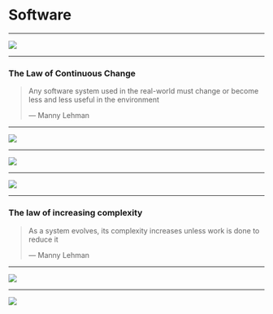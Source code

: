 <!-- classes: title -->

# Software

---

<!-- note
The promise of software is that it can change.

This is why it is called soft ware, it is malleable compared to hardware.

A great engineering team should be an amazing asset to a company, writing systems that can evolve with a business to keep delivering value.

credit: https://dev.to/quii/why-tdd-1025
😍
-->

<!-- classes: fullscreen -->


<Img src="https://source.unsplash.com/mG28olYFgHI/1600x900">
</Img>

---

<!-- classes: title -->

### The Law of Continuous Change

<blockquote>
  <p class="quotation"> 
    Any software system used in the real-world must change or become less and less useful in the environment
  </p>
  <p class="footer-quote">— Manny Lehman</p>
</blockquote>

---
<!-- note
So why are we so bad at it?

credit: https://dev.to/quii/why-tdd-1025
-->

<!-- classes: fullscreen -->

<Img src="https://source.unsplash.com/Sbxt82CsMxA/1600x900">
</Img>

---
<!-- note
Lucky
-->

<!-- classes: fullscreen -->

<Img src="https://source.unsplash.com/w1MrSC_JMs8/1600x900">
</Img>


---
<!-- note
legacy
-->
<!-- classes: fullscreen -->

<Img src="https://source.unsplash.com/l090uFWoPaI/1600x900">
</Img>

---

<!-- classes: title -->

### The law of increasing complexity

<blockquote>
  <p class="quotation"> 
    As a system evolves, its complexity increases unless work is done to reduce it
  </p>
  <p class="footer-quote">— Manny Lehman</p>
</blockquote>

---
<!-- note
re-written
-->

<!-- classes: fullscreen -->

<Img src="https://source.unsplash.com/CIbgRsgwunE/1600x900">
</Img>

---
<!-- note
fail
-->

<!-- classes: fullscreen -->

<Img src="https://source.unsplash.com/cGXdjyP6-NU/1600x900">
</Img>
